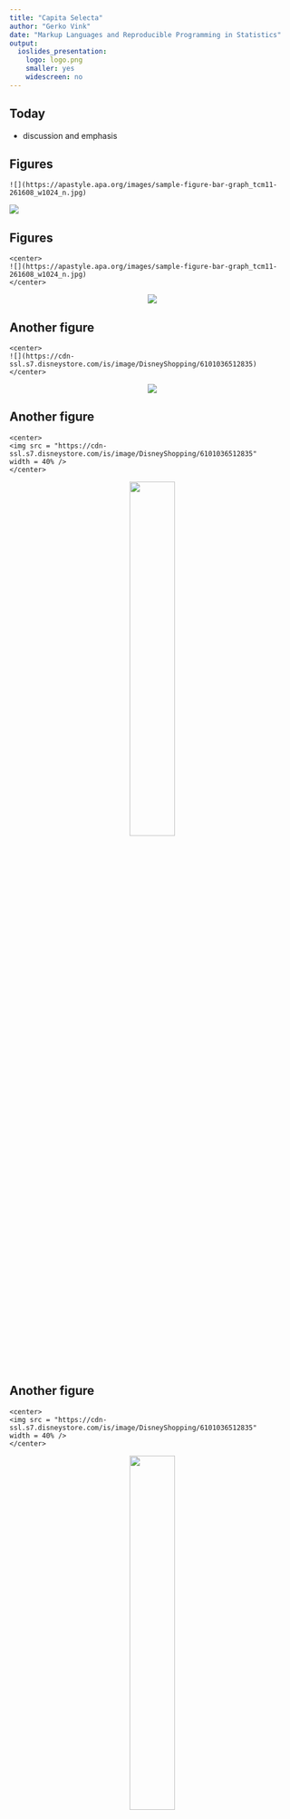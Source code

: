 ```yaml
---
title: "Capita Selecta"
author: "Gerko Vink"
date: "Markup Languages and Reproducible Programming in Statistics"
output:
  ioslides_presentation:
    logo: logo.png
    smaller: yes
    widescreen: no
---
```


## Today

- discussion and emphasis

## Figures

```
![](https://apastyle.apa.org/images/sample-figure-bar-graph_tcm11-261608_w1024_n.jpg)
```
![](https://apastyle.apa.org/images/sample-figure-bar-graph_tcm11-261608_w1024_n.jpg)

## Figures

```
<center>
![](https://apastyle.apa.org/images/sample-figure-bar-graph_tcm11-261608_w1024_n.jpg)
</center>
```
<center>
![](https://apastyle.apa.org/images/sample-figure-bar-graph_tcm11-261608_w1024_n.jpg)
</center>

## Another figure

```
<center>
![](https://cdn-ssl.s7.disneystore.com/is/image/DisneyShopping/6101036512835)
</center>
```

<center>
![](https://cdn-ssl.s7.disneystore.com/is/image/DisneyShopping/6101036512835)
</center>

## Another figure

```
<center>
<img src = "https://cdn-ssl.s7.disneystore.com/is/image/DisneyShopping/6101036512835" 
width = 40% />
</center>
```

<center>
<img src = "https://cdn-ssl.s7.disneystore.com/is/image/DisneyShopping/6101036512835" 
width = 40% />
</center>

## Another figure

```
<center>
<img src = "https://cdn-ssl.s7.disneystore.com/is/image/DisneyShopping/6101036512835" 
width = 40% />
</center>
```

<center>
<img src = "https://cdn-ssl.s7.disneystore.com/is/image/DisneyShopping/6101036512835" 
width = 40% >
</center>

## Another figure
```
{r, out.width = "30%", fig.align = 'center'}
```
```r
library(knitr)
fig <- "https://cdn-ssl.s7.disneystore.com/is/image/DisneyShopping/6101036512835"
include_graphics(fig)
```

## `R` figures
```
{r, fig.width=3, fig.height=1}
```

```r
library(dygraphs)
dygraph(nhtemp, main = "New Haven Temperatures", ylab = "Temp (F)") 
```

## `R` figures
```
{r, fig.width=6, fig.height=2.5}
```

```r
library(dygraphs)
dygraph(nhtemp, main = "New Haven Temperatures", ylab = "Temp (F)") 
```

## Equations

- `$\mu$` is used for in-line equations
- `$$\mu$$` is used for equations

Let's assume that $Y$ follows a normal distribution. $$Y \sim  \mathcal{N}(\mu, \sigma^2)$$
Where we set in our simulations $\mu = 10$ and $\sigma^2 = 5$. We do something for every $Y_i$. 


## Equations

- `$\mu$` is used for in-line equations
- `$$\mu$$` is used for equations

Let's assume that $y$ is a vector with $N$ elements such that $$y \sim  \mathcal{N}(\mu, \sigma^2),$$
where we set in our simulations $\mu = 10$ and $\sigma^2 = 5$. We do something for every $Y_i$ with $i = 1, \dots, N$.


## Tables
```r
library(xtable); library(mice); library(dplyr)
dat <- nhanes %>% head
xtable(dat)
```

## Tables
```r
library(kableExtra)
dat %>% 
  kbl
```

## Tables
```r
dat %>% 
  kbl %>% 
  kable_paper("hover", full_width = FALSE)
```

## Tables
```r
dat %>% 
  kbl(caption = "nhanes") %>% 
  kable_classic(full_width = FALSE, html_font = "Arial")
```

## Tables
```r
dat %>% 
  kbl(caption = "nhanes") %>% 
  kable_classic_2(full_width = FALSE, html_font = "Arial")
```

## Tables
```r
library(DT)
nhanes %>% 
  datatable(options = list(pageLength = 7))
```